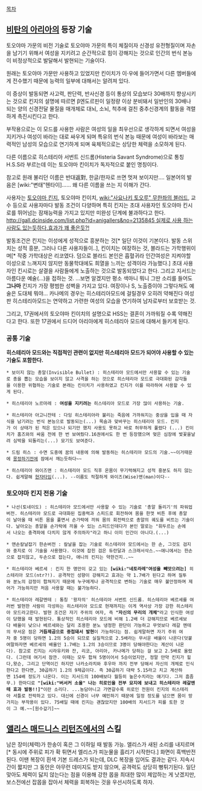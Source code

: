 [[목차]]
== [[비탄의 아리아]]의 등장 기술 ==

토오야마 가문의 비전 기술로 토오야마 가문의 특이 체질이자 신경성 유전형질이며 자손을 남기기 위해서 여성을 지키려고 순간적으로 힘이 강해지는 것으로 인간의 번식 본능이 비정상적으로 발달해서 발현되는 기술이다.

원래는 토오야마 가문만 사용하고 있었지만 킨이치가 이·우에 들어가면서 다른 멤버들에게 전수했기 때문에 능력의 일부에 대해서는 알려져 있다.

이 증상이 발동되면 사고력, 판단력, 반사신경 등이 통상의 모습보다 30배까지 향상시키는 것으로 킨지의 설명에 따르면 β엔도르핀이 일정량 이상 분비돼서 일반인의 30배나 되는 양의 신경전달 물질을 매개체로 대뇌, 소뇌, 척추에 걸친 중추신경계의 활동을 격렬하게 촉진시킨다고 한다.

부작용으로는 이 모드를 사용한 사람은 여성의 일을 최우선으로 생각하게 되면서 여성을 지키거나 여성이 바라는 대로 싸우게 되며 특유의 번식 본능 때문에 여성이 바라보는 매력적인 남성의 모습으로 연기하게 되며 육체적으로는 상당한 체력을 소모하게 된다.

다른 이름으로 히스테리아 서번트 신드롬(Histeria Savant Syndrome)으로 통칭 H.S.S라 부르는데 이는 토오야마 킨이치가 독자적으로 붙인 명칭이다.

참고로 원래 불리던 이름은 반대返對, 한글/한자로 쓰면 멋져 보이지만.... 일본어의 발음은 [wiki:"변태"헨타이]...... 왜 다른 이름을 쓰는 지 이해가 간다. 

사용자는 [[토오야마 킨지]], 토오야마 킨이치, [[wiki:"사요나키 토오루" 무한좌의 블러드]], 교수 등으로 사용자마다 발동 조건이 다양하며 특히 킨지는 초대 사용자인 토오야마 킨시로를 뛰어넘는 잠재능력을 가지고 있지만 미완성 단계에 불과하다고 한다.  [[http://gall.dcinside.com/list.php?id=anigallers&no=2135845 실제로 사용 하는 사람도 있는듯하다.효과가 꽤 좋은듯?!]]

발동조건은 킨지는 이성에게 성적으로 흥분하는 것[* 일단 이것이 기본이다. 발동 스위치는 성적 흥분, 그러나 다른 사용자들이..], 킨이치는 여장하는 것, 블라드는 가학행위이며[* 작중 가학대상은 리코였다. 덤으로 블라드 본인은 흡혈귀라 인간여성은 지켜야할 이성으로 느껴지지 않지만 동물학대에도 희열을 느끼는 성격이라 가능했다.] 초대 사용자인 킨시로는 살결을 사람들에게 노출하는 것으로 발동되었다고 한다. 그리고 지서드는 아름다운 예술(...)을 접하는 것. ...보면 알겠지만 평소 색마니 뭐니 그딴 소리를 들어도 '''그나마''' 킨지가 가장 평범한 성벽을 가지고 있다. 여장이나 S, 노출증이야 그렇다쳐도 예술은 도대체 뭐야... 카나메의 경우는 히스테리아모드에 걸릴경우 오히려 약해진다
여성판 히스테리아모드는 연약하고 가련한 여성의 모습을 연기하여 남자로부터 보호받는 것.

그리고, 17권에서의 토오야마 킨이치의 설명으로 HSS는 결혼이 가까워질 수록 약해진다고 한다. 또한 17권에서 드디어 아리아에게 히스테리아 모드에 대해서 들키게 된다.
=== 공통 기술 ===
'''히스테리아 모드와는 직접적인 관련이 없지만 히스테리아 모드가 되어야 사용할 수 있는 기술도 포함한다.'''

 * 보이지 않는 총알(Invisible Bullet) : 히스테리아 모드에서만 사용할 수 있는 기술로 총을 뽑는 모습을 보이지 않고 사격을 하는 것으로 히스테리아 모드로 극대화된 감각들을 이용한 위협하는 기술로 본래는 킨이치가 사용하였고 킨지가 이를 따라하여 사용할 수 있게 된다.

 * 히스테리아 노르마레 : '''여성을 지키려는''' 히스테리아 모드로 가장 많이 사용하는 기술.

 * 히스테리아 아고니잔테 : 다잉 히스테리아라 불리는 죽음에 가까워지는 중상을 입을 때 자식을 남기려는 번식 본능으로 발동되는(...) 목숨과 맞바꾸는 히스테리아 모드. 킨지가 이 상태가 된 적은 있으나 되기만 했지 사용도 못하고 바로 허무하게 풀렸다 (...) 킨이치가 홈즈와의 싸움 전에 한 번 보여줬다.16권에서도 한 번 등장했으며 멎은 심장에 벛꽃을날려 심박을 되돌리는(...) 묘기도 보여준다.

 * 드림 히스 : 수면 도중에 꿈의 내용에 의해 발동하는 히스테리아 모드의 기술.~~이거때문에 [[몽정]]하기전에 잠에서 깨는듯하다~~

 * 히스테리아 와이즈맨 : 히스테리아 모드 직후 온몸이 무기력해지고 성적 흥분도 하지 않는다. 쉽게말해 [[현자타임]](...). --이름도 적절하게 와이즈(Wise)맨(man)이다--

=== 토오야마 킨지 전용 기술 ===
 * 나선(토네이도) : 히스테리아 모드에서만 사용할 수 있는 기술로 '총알 돌리기'의 파워업버전. 히스테리아 모드로 극대화된 집중력과 스피드로 회전하여 몸을 한껏 비튼 후에 총알이 날아올 때 비튼 몸을 풀면서 손가락에 끼워 몸의 회전력으로 총알의 궤도를 비트는 기술이다. 날아오는 총알을 손가락에 끼울 수 있는 스피드인데다가 본인 말로는 "휘두르는 손에서 나오는 충격파에 다치지 않게 주의하자"라고 하니 이미 인간이 아니다.(...)

 * 맨손칼날잡기 한손버전 : 칼날을 잡는 기술로 히스테리아 모드에서는 한 손, 그것도 검지와 중지로 이 기술을 사용했다. 이것에 잡힌 검은 듀란달과 스크래서삭스.~~애니에서는 한손으로 잡지않고, 두손으로 잡는다, 애니의 킨지는 약한건지..~~

 * 히스테리아 베르세 : 킨지 한 명만이 갖고 있는 '''[wiki:"네토라레"여성을 빼앗으려는]''' 히스테리아 모드(ntr?!). 공격적인 성향이 강해지고 효과는 약 1.7배가 된다고 하며 질투와 분노의 감정이 합쳐지기 때문에 누구에게나 공격적으로 변하는 기술로 매우 불안정하며 제어가 가능하지만 처음 사용할 때는 불가능하다.

 * 히스테리아 레갈멘테 : 통칭 '왕자의' 히스테리아 서번트 신드롬. 히스테리아 베르세를 여러번 발현한 사람이 각성하는 히스테리아 모드로 현재까지는 이게 역사상 가장 강한 히스테리아 모드라고한다. 발현 조건은 자기 주위의 여자, 즉 '''"자신의 무리의 개체"'''라고 인식한 여성이 당했을 때 발현된다. 통상적인 히스테리아 모드에 비해 1.2배 더 강해지므로 베르세보다 배율이 낮으나 베르세와는 달리 조용한 분노 냉정한 판단이 가능하고 무엇보다 레갈 멘테의 무서운 점은 '''거듭제곱으로 중첩돼서 발현'''이 가능하다는 점. 쉽게말하면 자기 주위 여자 중 5명이 당하면 1.2의 5승이 되므로 실질적으로 2.5배라는 무서운 배율이 나온다(덧붙여말하자면 베르세의 배율인 1.7배는 1.2의 3승이므로 3명이 당해야한다는 계산이 나온다). 참고로 킨지는 시라유키와 잔, 리코, 아리아, 카나메가 당하는 걸 보고 2.5배로 올렸다. (그런데 여기서 잠깐. 이때는 모두 합쳐 5명이어서 5승이었지만, 정말 만약 킨지가 힐다,왓슨, 그리고 단역이긴 하지만 나카소라치와 후우마 까지 전부 당해서 자신의 개체로 인식한다고 한다면, 30곱하기 1.2의 9제곱이다. 즉 30곱하기 대략 5.15라고 치고 계산하면 154배 정도가 나온다. 이는 지서드의 100배보다 월등히 높은수치라는 얘기다. 그저 흠좀무.) 한마디로 '''"[wiki:"버서커 소울" 나는 히로인을 전부 묘지에 보내고 히스테리아 레갈멘테 효과 발동!!]"'''이란 소리다. ...농담아니고 가면갈수록 히로인 전원이 킨지의 히스테리아 셔틀로 전락하고 있다. 대신에 신경이 너무 예민하기 때문에 일정 정도를 넘으면 몸이 망가지는 부작용이 있다. 75배일 때에 킨지는 괜찮았지만 100배의 지서드가 피를 토한 것이 그 예.~~[원수갚기]~~
== [[앨리스 매드니스 리턴즈]]에서의 스킬 ==
남은 장미(체력)가 한송이 혹은 그 이하일 때 발동 가능. 앨리스가 새된 소리를 내지르며[* 동시에 주위로 피가 확 튀면서 엘리스가 피눈물을 흘리기 시작한다.] 화면이 흑백반전된다. 이땐 복장이 흰색 기본 드레스가 되는데, DLC 복장을 입어도 결과는 같다.
지속시간이 짧지만 그 동안은 아무런 데미지도 받지 않으며, 공격력도 상당히 뻥튀기된다. 일단 맞아도 체력이 닳지 않는다는 점을 이용해 강한 몹을 최대한 많이 제압하는 게 낫겠지만, 보스전에선 잡몹을 잡아서 체력을 회복하는 것을 우선시하도록 하자.
